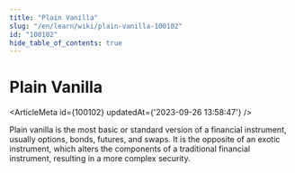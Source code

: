 ```yaml
---
title: "Plain Vanilla"
slug: "/en/learn/wiki/plain-vanilla-100102"
id: "100102"
hide_table_of_contents: true
---
```



# Plain Vanilla

<ArticleMeta id={100102} updatedAt={'2023-09-26 13:58:47'} />
<div className='border-solid border-b border-t-0 my-4 border-[var(--ifm-color-gray-300)]' />

Plain vanilla is the most basic or standard version of a financial instrument, usually options, bonds, futures, and swaps. It is the opposite of an exotic instrument, which alters the components of a traditional financial instrument, resulting in a more complex security.
